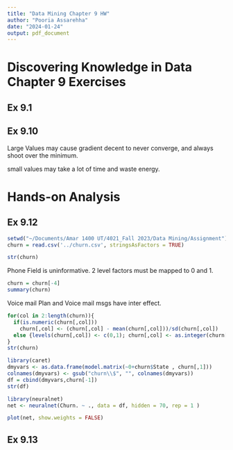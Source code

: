 ```yaml
---
title: "Data Mining Chapter 9 HW"
author: "Pooria Assarehha"
date: "2024-01-24"
output: pdf_document
---
```


# Discovering Knowledge in Data Chapter 9 Exercises

## Ex 9.1

## Ex 9.10

Large Values may cause gradient decent to never converge, and always shoot over the minimum.

small values may take a lot of time and waste energy. 

# Hands-on Analysis

## Ex 9.12

```r
setwd("~/Documents/Amar 1400 UT/4021_Fall 2023/Data Mining/Assignment")
churn = read.csv('../churn.csv', stringsAsFactors = TRUE)

str(churn)
```

Phone Field is uninformative. 2 level factors must be mapped to 0 and 1. 

```r
churn = churn[-4]
summary(churn)
```
Voice mail Plan and Voice mail msgs have inter effect.

```r
for(col in 2:length(churn)){
  if(is.numeric(churn[,col]))
    churn[,col] <- (churn[,col] - mean(churn[,col]))/sd(churn[,col])
  else {levels(churn[,col]) <- c(0,1); churn[,col] <- as.integer(churn[,col])}
}
str(churn)
```

```r
library(caret)
dmyvars <- as.data.frame(model.matrix(~0+churn$State , churn[,1]))
colnames(dmyvars) <- gsub("churn\\$", "", colnames(dmyvars))
df = cbind(dmyvars,churn[-1])
str(df)
```

```r
library(neuralnet)
net <- neuralnet(Churn. ~ ., data = df, hidden = 70, rep = 1 )
```

```r
plot(net, show.weights = FALSE)
```

## Ex 9.13
